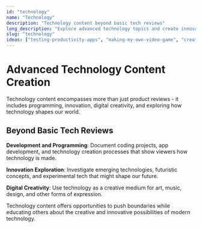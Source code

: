 ```yaml
---
id: "technology"
name: "Technology"
description: "Technology content beyond basic tech reviews"
long_description: "Explore advanced technology topics and create innovative tech content."
slug: "technology"
ideas: ["testing-productivity-apps", "making-my-own-video-game", "creating-wearable-technology", "building-a-robot", "creating-a-virtual-reality-experience"]
---
```


# Advanced Technology Content Creation

Technology content encompasses more than just product reviews - it includes programming, innovation, digital creativity, and exploring how technology shapes our world.

## Beyond Basic Tech Reviews

**Development and Programming**: Document coding projects, app development, and technology creation processes that show viewers how technology is made.

**Innovation Exploration**: Investigate emerging technologies, futuristic concepts, and experimental tech that might shape our future.

**Digital Creativity**: Use technology as a creative medium for art, music, design, and other forms of expression.

Technology content offers opportunities to push boundaries while educating others about the creative and innovative possibilities of modern technology.
